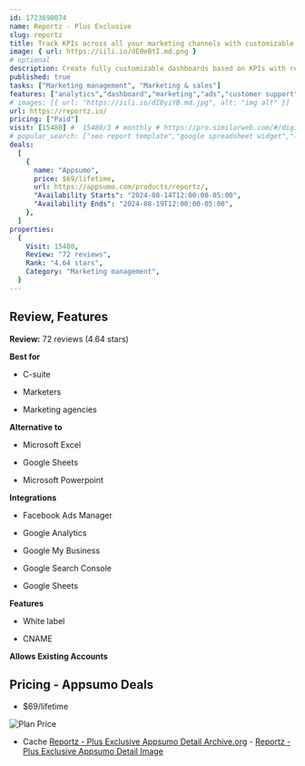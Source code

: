 ```yaml
---
id: 1723698074
name: Reportz - Plus Exclusive
slug: reportz
title: Track KPIs across all your marketing channels with customizable dashboards
image: { url: https://iili.io/dE0eBtI.md.png }
# optional
description: Create fully customizable dashboards based on KPIs with real-time data from all your marketing channelsSet up white-label-friendly dashboards and share with clients and team members to improve tracking and reporting
published: true
tasks: ["Marketing management", "Marketing & sales"]
features: ["analytics","dashboard","marketing","ads","customer support","collaboration","tracking"]
# images: [{ url: "https://iili.io/dI8yiYB.md.jpg", alt: "img alt" }]
url: https://reportz.io/
pricing: ["Paid"]
visit: [15480] #  15480/3 # monthly # https://pro.similarweb.com/#/digitalsuite/websiteanalysis/home
# popular_search: ["seo report template","google spreadsheet widget","local seo reporting template linked in","difference between google analytics account and property","ecommerce reporting template excel"]
deals:
  [
    {
      name: "Appsumo",
      price: $69/lifetime,
      url: https://appsumo.com/products/reportz/,
      "Availability Starts": "2024-08-14T12:00:00-05:00",
      "Availability Ends": "2024-08-19T12:00:00-05:00",
    },
  ]
properties:
  {
    Visit: 15480,
    Review: "72 reviews",
    Rank: "4.64 stars",
    Category: "Marketing management",
  }
---
```


## Review, Features

**Review:** 72 reviews (4.64 stars)

**Best for**

- C-suite

- Marketers

- Marketing agencies

**Alternative to**

- Microsoft Excel

- Google Sheets

- Microsoft Powerpoint

**Integrations**

- Facebook Ads Manager

- Google Analytics

- Google My Business

- Google Search Console

- Google Sheets

**Features**

- White label

- CNAME

**Allows Existing Accounts**

## Pricing - Appsumo Deals

- $69/lifetime

<Img src="https://iili.io/dEMD1NR.png" alt="Plan Price" />

- Cache [Reportz - Plus Exclusive Appsumo Detail Archive.org](https://web.archive.org/web/*/https://appsumo.com/products/reportz/) - [Reportz - Plus Exclusive Appsumo Detail Image](https://iili.io/dEMDbWB.png)

